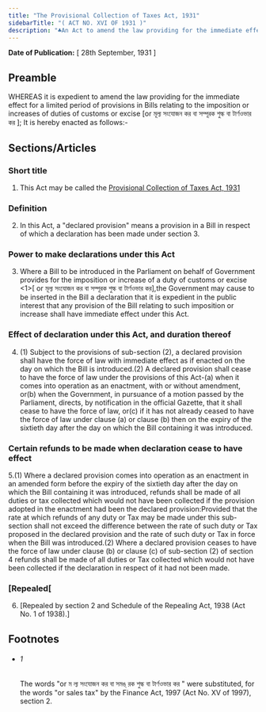 ```yaml
---
title: "The Provisional Collection of Taxes Act, 1931"
sidebarTitle: "( ACT NO. XVI OF 1931 )"
description: "♣An Act to amend the law providing for the immediate effect for a limited period of provisions in Bills relating to the imposition or increase of duties of customs or excise [or মূল্য সংযোজন কর বা সম্পূরক শুল্ক বা টার্ণওভার কর ]."
---
```


**Date of Publication:** [ 28th September, 1931 ]

## Preamble

WHEREAS it is expedient to amend the law providing for the immediate effect for a limited period of provisions in Bills relating to the imposition or increases of duties of customs or excise [or মূল্য সংযোজন কর বা সম্পূরক শুল্ক বা টার্ণওভার কর ]; It is hereby enacted as follows:-

## Sections/Articles

### Short title

1. This Act may be called the [Provisional Collection of Taxes Act, 1931](/act-155.html "Provisional Collection of Taxes Act, 1931")

### Definition

2. In this Act, a "declared provision" means a provision in a Bill in respect of which a declaration has been made under section 3.

### Power to make declarations under this Act

3. Where a Bill to be introduced in the Parliament on behalf of Government provides for the imposition or increase of a duty of customs or excise <1>[ or মূল্য সংযোজন কর বা সম্পূরক শুল্ক বা টার্ণওভার কর],the Government may cause to be inserted in the Bill a declaration that it is expedient in the public interest that any provision of the Bill relating to such imposition or increase shall have immediate effect under this Act.

### Effect of declaration under this Act, and duration thereof

4. (1) Subject to the provisions of sub-section (2), a declared provision shall have the force of law with immediate effect as if enacted on the day on which the Bill is introduced.(2) A declared provision shall cease to have the force of law under the provisions of this Act-(a) when it comes into operation as an enactment, with or without amendment, or(b) when the Government, in pursuance of a motion passed by the Parliament, directs, by notification in the official Gazette, that it shall cease to have the force of law, or(c) if it has not already ceased to have the force of law under clause (a) or clause (b) then on the expiry of the sixtieth day after the day on which the Bill containing it was introduced.

### Certain refunds to be made when declaration cease to have effect

5.(1) Where a declared provision comes into operation as an enactment in an amended form before the expiry of the sixtieth day after the day on which the Bill containing it was introduced, refunds shall be made of all duties or tax collected which would not have been collected if the provision adopted in the enactment had been the declared provision:Provided that the rate at which refunds of any duty or Tax may be made under this sub-section shall not exceed the difference between the rate of such duty or Tax proposed in the declared provision and the rate of such duty or Tax in force when the Bill was introduced.(2) Where a declared provision ceases to have the force of law under clause (b) or clause (c) of sub-section (2) of section 4 refunds shall be made of all duties or Tax collected which would not have been collected if the declaration in respect of it had not been made.

### [Repealed[

6. [Repealed by section 2 and Schedule of the Repealing Act, 1938 (Act No. 1 of 1938).]

## Footnotes

- ###### 1

  The words "or ম ল্য সংযোজন কর বা সমঙ্ রক শুল্ক বা টার্ণওভার কর " were substituted, for the words "or sales tax" by the Finance Act, 1997 (Act No. XV of 1997), section 2.
